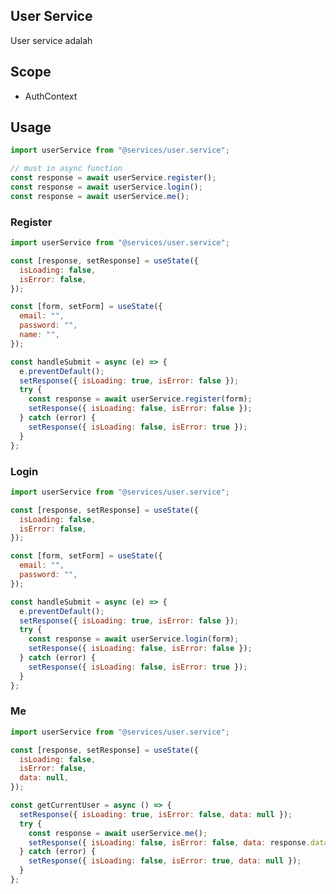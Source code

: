 ## User Service

User service adalah

## Scope

- AuthContext

## Usage

```js
import userService from "@services/user.service";

// must in async function
const response = await userService.register();
const response = await userService.login();
const response = await userService.me();
```

### Register

```js
import userService from "@services/user.service";

const [response, setResponse] = useState({
  isLoading: false,
  isError: false,
});

const [form, setForm] = useState({
  email: "",
  password: "",
  name: "",
});

const handleSubmit = async (e) => {
  e.preventDefault();
  setResponse({ isLoading: true, isError: false });
  try {
    const response = await userService.register(form);
    setResponse({ isLoading: false, isError: false });
  } catch (error) {
    setResponse({ isLoading: false, isError: true });
  }
};
```

### Login

```js
import userService from "@services/user.service";

const [response, setResponse] = useState({
  isLoading: false,
  isError: false,
});

const [form, setForm] = useState({
  email: "",
  password: "",
});

const handleSubmit = async (e) => {
  e.preventDefault();
  setResponse({ isLoading: true, isError: false });
  try {
    const response = await userService.login(form);
    setResponse({ isLoading: false, isError: false });
  } catch (error) {
    setResponse({ isLoading: false, isError: true });
  }
};
```

### Me

```js
import userService from "@services/user.service";

const [response, setResponse] = useState({
  isLoading: false,
  isError: false,
  data: null,
});

const getCurrentUser = async () => {
  setResponse({ isLoading: true, isError: false, data: null });
  try {
    const response = await userService.me();
    setResponse({ isLoading: false, isError: false, data: response.data });
  } catch (error) {
    setResponse({ isLoading: false, isError: true, data: null });
  }
};
```
